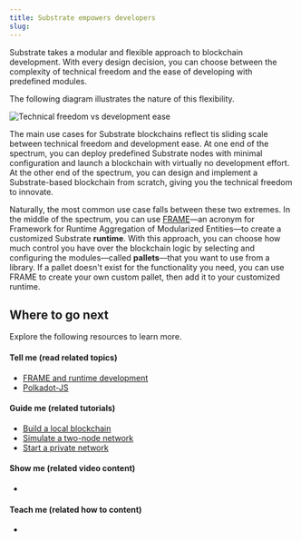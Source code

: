 ```yaml
---
title: Substrate empowers developers
slug: 
---
```


Substrate takes a modular and flexible approach to blockchain development.
With every design decision, you can choose between the complexity of technical freedom and the ease of developing with predefined modules.

The following diagram illustrates the nature of this flexibility.

![Technical freedom vs development ease](../src/images/docs/getting-started/technical-freedom.png)

The main use cases for Substrate blockchains reflect tis sliding scale between technical freedom and development ease.
At one end of the spectrum, you can deploy predefined Substrate nodes with minimal configuration and launch a blockchain with virtually no development effort.
At the other end of the spectrum, you can design and implement a Substrate-based blockchain from scratch, giving you the technical freedom to innovate.

Naturally, the most common use case falls between these two extremes.
In the middle of the spectrum, you can use [FRAME](./docs/fundamentals/frame)—an acronym for Framework for Runtime Aggregation of Modularized Entities—to create a customized Substrate **runtime**. 
With this approach, you can choose how much control you have over the blockchain logic by selecting and configuring the modules—called **pallets**—that you want to use from a library.
If a pallet doesn't exist for the functionality you need, you can use FRAME to create your own custom pallet, then add it to your customized runtime.

## Where to go next

Explore the following resources to learn more.

#### Tell me (read related topics)

* [FRAME and runtime development](./docs/fundamentals/runtime)
* [Polkadot-JS](../reference/polkadot-js.md)

#### Guide me (related tutorials)

* [Build a local blockchain](../tutorials/build-local-blockchain.md)
* [Simulate a two-node network](../tutorials/simulate-2-node-network.md)
* [Start a private network](../tutorials/start-a-private-network.md)

#### Show me (related video content)

* 

#### Teach me (related how to content)

* 
